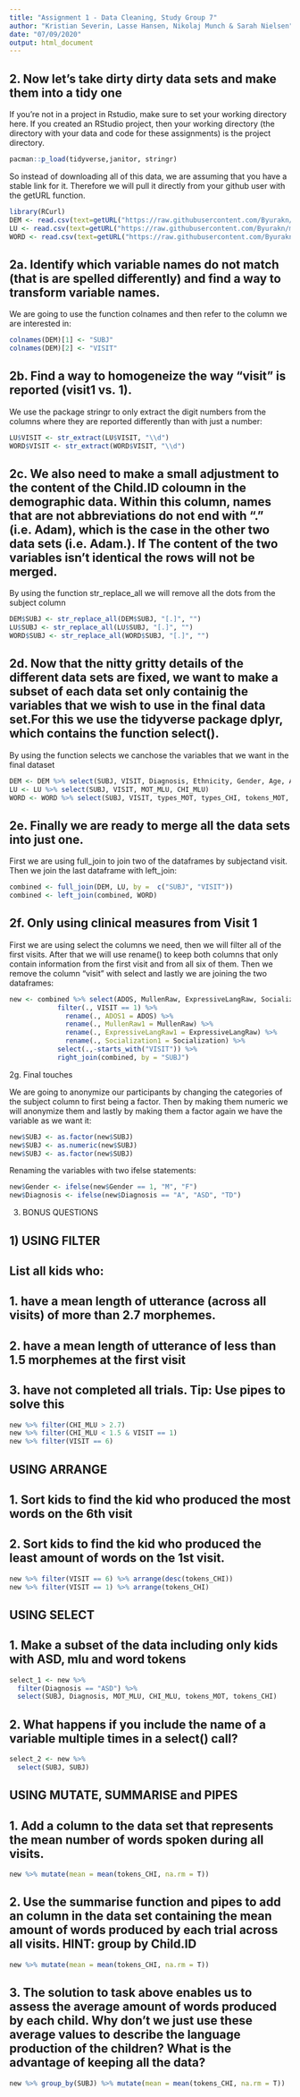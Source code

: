 ```yaml
---
title: "Assignment 1 - Data Cleaning, Study Group 7"
author: "Kristian Severin, Lasse Hansen, Nikolaj Munch & Sarah Nielsen"
date: "07/09/2020"
output: html_document
---
```


## 2. Now let's take dirty dirty data sets and make them into a tidy one

If you're not in a project in Rstudio, make sure to set your working directory here.
If you created an RStudio project, then your working directory (the directory with your data and code for these assignments) is the project directory.

```r
pacman::p_load(tidyverse,janitor, stringr)
```

So instead of downloading all of this data, we are assuming that you have a stable link for it. Therefore we will pull it directly from your github user with the getURL function.

```r
library(RCurl)
DEM <- read.csv(text=getURL("https://raw.githubusercontent.com/Byurakn/methods3_A1/master/demo_train.csv"))
LU <- read.csv(text=getURL("https://raw.githubusercontent.com/Byurakn/methods3_A1/master/LU_train.csv"))
WORD <- read.csv(text=getURL("https://raw.githubusercontent.com/Byurakn/methods3_A1/master/token_train.csv"))
```


## 2a. Identify which variable names do not match (that is are spelled differently) and find a way to transform variable names.

We are going to use the function colnames and then refer to the column we are interested in: 

```r
colnames(DEM)[1] <- "SUBJ"
colnames(DEM)[2] <- "VISIT"
```

## 2b. Find a way to homogeneize the way "visit" is reported (visit1 vs. 1).

We use the package stringr to only extract the digit numbers from the columns where they are reported differently than with just a number:

```r
LU$VISIT <- str_extract(LU$VISIT, "\\d")
WORD$VISIT <- str_extract(WORD$VISIT, "\\d")
```

## 2c. We also need to make a small adjustment to the content of the Child.ID coloumn in the demographic data. Within this column, names that are not abbreviations do not end with "." (i.e. Adam), which is the case in the other two data sets (i.e. Adam.). If The content of the two variables isn't identical the rows will not be merged.

By using the function str_replace_all we will remove all the dots from the subject column

```r
DEM$SUBJ <- str_replace_all(DEM$SUBJ, "[.]", "")
LU$SUBJ <- str_replace_all(LU$SUBJ, "[.]", "")
WORD$SUBJ <- str_replace_all(WORD$SUBJ, "[.]", "")
```

## 2d. Now that the nitty gritty details of the different data sets are fixed, we want to make a subset of each data set only containig the variables that we wish to use in the final data set.For this we use the tidyverse package dplyr, which contains the function select().

By using the function selects we canchose  the variables that we want in the final dataset

```r
DEM <- DEM %>% select(SUBJ, VISIT, Diagnosis, Ethnicity, Gender, Age, ADOS, MullenRaw, ExpressiveLangRaw, Socialization)
LU <- LU %>% select(SUBJ, VISIT, MOT_MLU, CHI_MLU)
WORD <- WORD %>% select(SUBJ, VISIT, types_MOT, types_CHI, tokens_MOT, tokens_CHI)
```

## 2e. Finally we are ready to merge all the data sets into just one. 

First we are using full_join to join two of the dataframes by subjectand  visit. Then we join the last dataframe with left_join:

```r
combined <- full_join(DEM, LU, by =  c("SUBJ", "VISIT"))
combined <- left_join(combined, WORD)
```


## 2f. Only using clinical measures from Visit 1

First we are using select the columns we need, then we will filter all of the first visits. After that we will use rename() to keep both columns that only contain information from the first visit and from all six of them. Then we  remove the column "visit" with  select and lastly we are joining the two dataframes:

```r
new <- combined %>% select(ADOS, MullenRaw, ExpressiveLangRaw, Socialization, VISIT, SUBJ) %>% 
            filter(., VISIT == 1) %>% 
              rename(., ADOS1 = ADOS) %>% 
              rename(., MullenRaw1 = MullenRaw) %>% 
              rename(., ExpressiveLangRaw1 = ExpressiveLangRaw) %>% 
              rename(., Socialization1 = Socialization) %>%
            select(.,-starts_with("VISIT")) %>% 
            right_join(combined, by = "SUBJ")
```

2g. Final touches

We are going to anonymize our participants by changing the categories of the subject column to first being a factor. Then by making them numeric we will anonymize them and lastly by making them a factor again we have the variable as we want it: 

```r
new$SUBJ <- as.factor(new$SUBJ)
new$SUBJ <- as.numeric(new$SUBJ)
new$SUBJ <- as.factor(new$SUBJ)
```

Renaming the variables with two ifelse statements:

```r
new$Gender <- ifelse(new$Gender == 1, "M", "F")
new$Diagnosis <- ifelse(new$Diagnosis == "A", "ASD", "TD")
```


3) BONUS QUESTIONS


## 1) USING FILTER
## List all kids who: 
## 1. have a mean length of utterance (across all visits) of more than 2.7 morphemes.
## 2. have a mean length of utterance of less than 1.5 morphemes at the first visit
## 3. have not completed all trials. Tip: Use pipes to solve this

```r
new %>% filter(CHI_MLU > 2.7)
new %>% filter(CHI_MLU < 1.5 & VISIT == 1)
new %>% filter(VISIT == 6)
```

## USING ARRANGE
## 1. Sort kids to find the kid who produced the most words on the 6th visit
## 2. Sort kids to find the kid who produced the least amount of words on the 1st visit.

```r
new %>% filter(VISIT == 6) %>% arrange(desc(tokens_CHI))
new %>% filter(VISIT == 1) %>% arrange(tokens_CHI)
```

## USING SELECT
## 1. Make a subset of the data including only kids with ASD, mlu and word tokens

```r
select_1 <- new %>% 
  filter(Diagnosis == "ASD") %>% 
  select(SUBJ, Diagnosis, MOT_MLU, CHI_MLU, tokens_MOT, tokens_CHI)
```

## 2. What happens if you include the name of a variable multiple times in a select() call?

```r
select_2 <- new %>% 
  select(SUBJ, SUBJ)
```


## USING MUTATE, SUMMARISE and PIPES
## 1. Add a column to the data set that represents the mean number of words spoken during all visits.

```r
new %>% mutate(mean = mean(tokens_CHI, na.rm = T))
```

## 2. Use the summarise function and pipes to add an column in the data set containing the mean amount of words produced by each trial across all visits. HINT: group by Child.ID 

```r
new %>% mutate(mean = mean(tokens_CHI, na.rm = T))
```

## 3. The solution to task above enables us to assess the average amount of words produced by each child. Why don't we just use these average values to describe the language production of the children? What is the advantage of keeping all the data?

```r
new %>% group_by(SUBJ) %>% mutate(mean = mean(tokens_CHI, na.rm = T)) 
```


